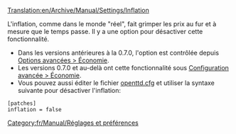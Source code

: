 [[Translation:en/Archive/Manual/Settings/Inflation]]


L'inflation, comme dans le monde "réel", fait grimper les prix au fur et à mesure que le temps passe. Il y a une option pour désactiver cette fonctionnalité.

*Dans les versions antérieures à la 0.7.0, l'option est contrôlée depuis [[fr/Options avancées 0.3.0 - 0.6.3/Économie#arreter-l-inflation|Options avancées > Économie]].
*Les versions 0.7.0 et au-delà ont cette fonctionnalité sous [[fr/Archive/Manual/Settings/Options Avancées/Économie#inflation|Configuration avancée > Économie]].
*Vous pouvez aussi éditer le fichier [[fr/Archive/Manual/Settings/Openttd.cfg|openttd.cfg]] et utiliser la syntaxe suivante pour désactiver l'inflation:
<pre>[patches]
inflation = false</pre>

[[Category:fr/Manual/Réglages et préférences]]